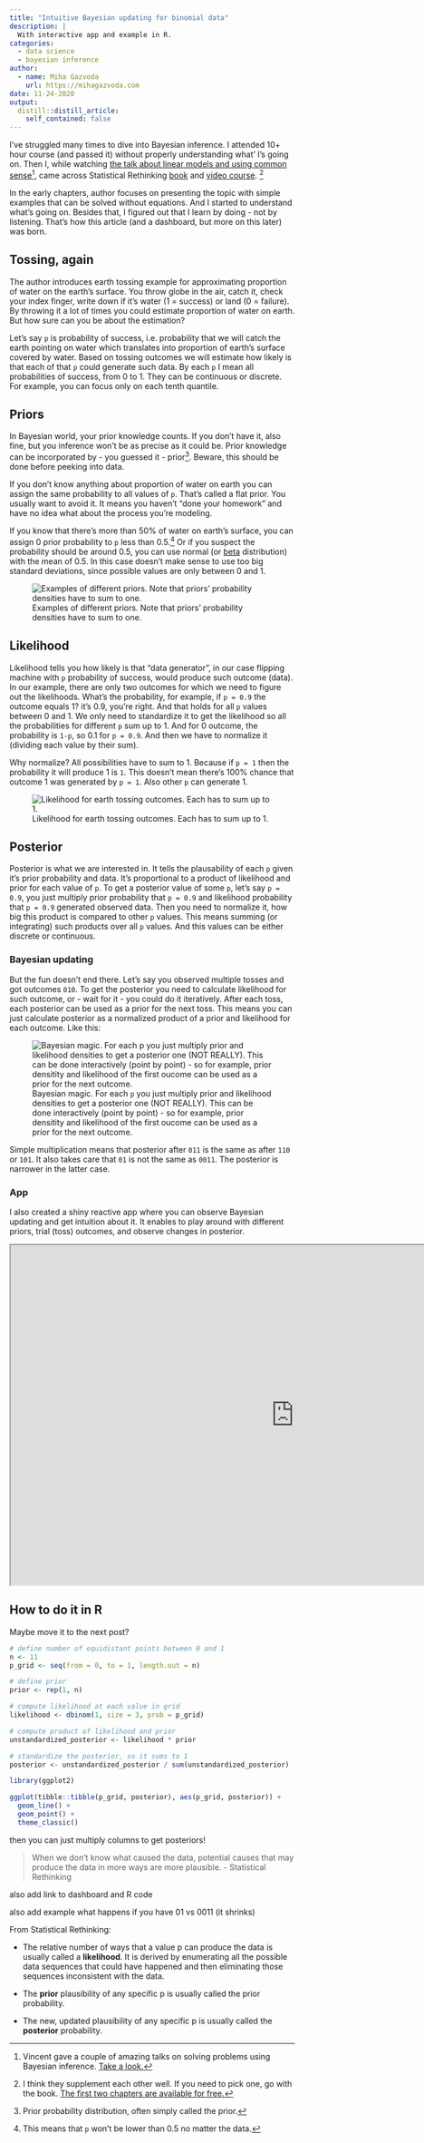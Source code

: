 ```yaml
---
title: "Intuitive Bayesian updating for binomial data"
description: |
  With interactive app and example in R.
categories: 
  - data science
  - bayesian inference
author:
  - name: Miha Gazvoda
    url: https://mihagazvoda.com
date: 11-24-2020
output:
  distill::distill_article:
    self_contained: false
---
```


I've struggled many times to dive into Bayesian inference. I attended 10+ hour course (and passed it) without properly understanding what' I's going on. Then I, while watching [the talk about linear models and using common sense](https://www.youtube.com/watch?v=68ABAU_V8qI)^[Vincent gave a couple of amazing talks on solving problems using Bayesian inference. [Take a look.](https://koaning.io/talks.html)], came across Statistical Rethinking [book](https://xcelab.net/rm/statistical-rethinking/) and [video course](https://www.youtube.com/watch?v=4WVelCswXo4). [^1]

[^1]: I think they supplement each other well. If you need to pick one, go with the book. [The first two chapters are available for free.](http://xcelab.net/rmpubs/sr2/statisticalrethinking2_chapters1and2.pdf) 

In the early chapters, author focuses on presenting the topic with simple examples that can be solved without equations. And I started to understand what's going on. Besides that, I figured out that I learn by doing - not by listening. That's how this article (and a dashboard, but more on this later) was born.

## Tossing, again

The author introduces earth tossing example for approximating proportion of water on the earth's surface. You throw globe in the air, catch it, check your index finger, write down if it's water (1 = success) or land (0 = failure). By throwing it a lot of times you could estimate proportion of water on earth. But how sure can you be about the estimation?

Let's say `p` is probability of success, i.e. probability that we will catch the earth pointing on water which translates into proportion of earth's surface covered by water. Based on tossing outcomes we will estimate how likely is that each of that `p` could generate such data. By each `p` I mean all probabilities of success, from 0 to 1. They can be continuous or discrete. For example, you can focus only on each tenth quantile.

## Priors

In Bayesian world, your prior knowledge counts. If you don't have it, also fine, but you inference won't be as precise as it could be. Prior knowledge can be incorporated by - you guessed it - prior^[Prior probability distribution, often simply called the prior.]. Beware, this should be done before peeking into data. 

If you don't know anything about proportion of water on earth you can assign the same probability to all values of `p`. That's called a flat prior. You usually want to avoid it. It means you haven't "done your homework" and have no idea what about the process you're modeling. 

If you know that there's more than 50% of water on earth's surface, you can assign 0 prior probability to `p` less than 0.5.^[This means that `p` won't be lower than 0.5 no matter the data.] Or if you suspect the probability should be around 0.5, you can use normal (or [beta](https://en.wikipedia.org/wiki/Beta_distribution) distribution) with the mean of 0.5. In this case doesn't make sense to use too big standard deviations, since possible values are only between 0 and 1.

![Examples of different priors. Note that priors' probability densities have to sum to one. ](../../images/bayesian-updating/prior.png)


## Likelihood
Likelihood tells you how likely is that "data generator", in our case flipping machine with `p` probability of success, would produce such outcome (data). In our example, there are only two outcomes for which we need to figure out the likelihoods. What's the probability, for example, if `p = 0.9` the outcome equals 1? it's 0.9, you're right. And that holds for all `p` values between 0 and 1. We only need to standardize it to get the likelihood so all the probabilities for different `p` sum up to 1. And for 0 outcome, the probability is `1-p`, so 0.1 for `p = 0.9`. And then we have to normalize it (dividing each value by their sum). 

Why normalize? All possibilities have to sum to 1. Because if `p = 1` then the probability it will produce 1 is `1`. This doesn't mean there's 100% chance that outcome 1 was generated by `p = 1`. Also other `p` can generate 1. 

![Likelihood for earth tossing outcomes. Each has to sum up to 1.](../../images/bayesian-updating/likelihood.png)

## Posterior
Posterior is what we are interested in. It tells the plausability of each `p` given it's prior probability and data. It's proportional to a product of likelihood and prior for each value of `p`. To get a posterior value of some `p`, let's say `p = 0.9`, you just multiply prior probability that `p = 0.9` and likelihood probability that `p = 0.9` generated observed data. Then you need to normalize it, how big this product is compared to other `p` values. This means summing (or integrating) such products over all `p` values. And this values can be either discrete or continuous. 

### Bayesian updating
But the fun doesn't end there. Let's say you observed multiple tosses and got outcomes `010`. To get the posterior you need to calculate likelihood for such outcome, or - wait for it - you could do it iteratively. After each toss, each posterior can be used as a prior for the next toss. This means you can just calculate posterior as a normalized product of a prior and likelihood for each outcome. Like this:

![Bayesian magic. For each `p` you just multiply prior  and likelihood densities to get a posterior one (NOT REALLY). This can be done interactively (point by point) - so for example, prior densitity and likelihood of the first oucome can be used as a prior for the next outcome.](../../images/bayesian-updating/posterior.png)

Simple multiplication means that posterior after `011` is the same as after `110` or `101`. It also takes care that `01` is not the same as `0011`. The posterior is narrower in the latter case. 

### App

I also created a shiny reactive app where you can observe Bayesian updating and get intuition about it. It enables to play around with different priors, trial (toss) outcomes, and observe changes in posterior. 

<iframe width='1000px' height='600px' src='https://mihagazvoda.shinyapps.io/bayesian-updating/' >
  <p>Bayesian updating for dummies</p>
</iframe>

## How to do it in R
Maybe move it to the next post?

```r
# define number of equidistant points between 0 and 1
n <- 11
p_grid <- seq(from = 0, to = 1, length.out = n)

# define prior
prior <- rep(1, n)

# compute likelihood at each value in grid
likelihood <- dbinom(1, size = 3, prob = p_grid)

# compute product of likelihood and prior
unstandardized_posterior <- likelihood * prior

# standardize the posterior, so it sums to 1
posterior <- unstandardized_posterior / sum(unstandardized_posterior)
```

```r
library(ggplot2)

ggplot(tibble::tibble(p_grid, posterior), aes(p_grid, posterior)) +
  geom_line() +
  geom_point() + 
  theme_classic()
```



then you can just multiply columns to get posteriors!

> When we don't know what caused the data, potential causes that may produce the data in more ways are more plausible. - Statistical Rethinking

also add link to dashboard and R code

also add example what happens if you have 01 vs 0011 (it shrinks)

From Statistical Rethinking:

* The relative number of ways that a value p can produce the data is usually called a **likelihood**. It is derived by enumerating all the possible data sequences that could have happened and then eliminating those sequences inconsistent with the data.

* The **prior** plausibility of any specific p is usually called the prior probability.

* The new, updated plausibility of any specific p is usually called the **posterior** probability.

